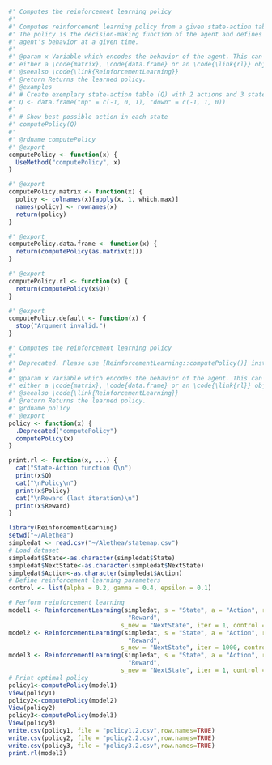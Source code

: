 ```r
#' Computes the reinforcement learning policy
#'
#' Computes reinforcement learning policy from a given state-action table Q.
#' The policy is the decision-making function of the agent and defines the learning
#' agent's behavior at a given time.
#'
#' @param x Variable which encodes the behavior of the agent. This can be
#' either a \code{matrix}, \code{data.frame} or an \code{\link{rl}} object.
#' @seealso \code{\link{ReinforcementLearning}}
#' @return Returns the learned policy.
#' @examples
#' # Create exemplary state-action table (Q) with 2 actions and 3 states
#' Q <- data.frame("up" = c(-1, 0, 1), "down" = c(-1, 1, 0))
#'
#' # Show best possible action in each state
#' computePolicy(Q)
#'
#' @rdname computePolicy
#' @export
computePolicy <- function(x) {
  UseMethod("computePolicy", x)
}

#' @export
computePolicy.matrix <- function(x) {
  policy <- colnames(x)[apply(x, 1, which.max)]
  names(policy) <- rownames(x)
  return(policy)
}

#' @export
computePolicy.data.frame <- function(x) {
  return(computePolicy(as.matrix(x)))
}

#' @export
computePolicy.rl <- function(x) {
  return(computePolicy(x$Q))
}

#' @export
computePolicy.default <- function(x) {
  stop("Argument invalid.")
}

#' Computes the reinforcement learning policy
#'
#' Deprecated. Please use [ReinforcementLearning::computePolicy()] instead.
#'
#' @param x Variable which encodes the behavior of the agent. This can be
#' either a \code{matrix}, \code{data.frame} or an \code{\link{rl}} object.
#' @seealso \code{\link{ReinforcementLearning}}
#' @return Returns the learned policy.
#' @rdname policy
#' @export
policy <- function(x) {
  .Deprecated("computePolicy")
  computePolicy(x)
}

```

```r
print.rl <- function(x, ...) {
  cat("State-Action function Q\n")
  print(x$Q)
  cat("\nPolicy\n")
  print(x$Policy)
  cat("\nReward (last iteration)\n")
  print(x$Reward)
}
```
 

```r

library(ReinforcementLearning)
setwd("~/Alethea")
simpledat <- read.csv("~/Alethea/statemap.csv")
# Load dataset
simpledat$State<-as.character(simpledat$State)
simpledat$NextState<-as.character(simpledat$NextState)
simpledat$Action<-as.character(simpledat$Action)
# Define reinforcement learning parameters
control <- list(alpha = 0.2, gamma = 0.4, epsilon = 0.1)

# Perform reinforcement learning
model1 <- ReinforcementLearning(simpledat, s = "State", a = "Action", r = 
                                 "Reward", 
                               s_new = "NextState", iter = 1, control = control)
model2 <- ReinforcementLearning(simpledat, s = "State", a = "Action", r = 
                                 "Reward", 
                               s_new = "NextState", iter = 1000, control = control)
model3 <- ReinforcementLearning(simpledat, s = "State", a = "Action", r = 
                                 "Reward", 
                               s_new = "NextState", iter = 1, control = control, model=model2)
# Print optimal policy
policy1<-computePolicy(model1)
View(policy1)
policy2<-computePolicy(model2)
View(policy2)
policy3<-computePolicy(model3)
View(policy3)
write.csv(policy1, file = "policy1.2.csv",row.names=TRUE)
write.csv(policy2, file = "policy2.2.csv",row.names=TRUE)
write.csv(policy3, file = "policy3.2.csv",row.names=TRUE)
print.rl(model3)
```
